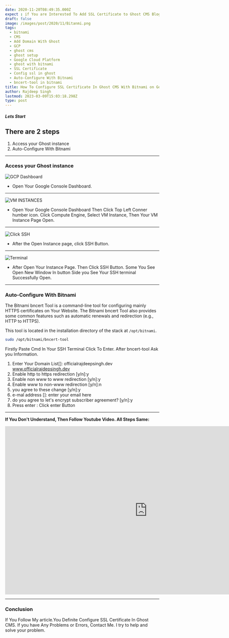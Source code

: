 ```yaml
---
date: 2020-11-20T08:49:35.000Z
expect : if You are Interested To Add SSL Certificate to Ghost CMS Blog. Then You Are rght place. You are Follow My Ghost Article Series. You Install the Ghost CMS blog Use Bitnami. Bitnami Provide a Tool  For You add SSL Certificate With Few click.
draft: false
image: /images/post/2020/11/Bitanmi.png
tags:
  - bitnami
  - CMS
  - Add Domain With Ghost
  - GCP
  - ghost cms
  - ghost setup
  - Google Cloud Platform
  - ghost with bitnami
  - SSL Certificate
  - Config ssl in ghost
  - Auto-Configure With Bitnami
  - bncert-tool in bitnami
title: How To Configure SSL Certificate In Ghost CMS With Bitnami on Google Cloud Platform?
author: Rajdeep Singh
lastmod: 2023-03-09T15:03:18.298Z
type: post
---
```


##### Lets Start

## There are 2 steps

1. Access your Ghost instance
2. Auto-Configure With Bitnami

---

### Access your Ghost instance

![GCP Dashboard](/images/post/2020/11/Google-Console-3.png "GCP Dashboard")

- Open Your Google Console Dashboard.

---

![VM INSTANCES](/images/post/2020/11/GCP-Dmain-3.png "VM INSTANCES")

- Open Your Google Console Dashboard Then Click Top Left Conner humber icon. Click Compute Engine, Select VM Instance, Then Your VM Instance Page Open.

---

![Click SSH](/images/post/2020/11/Ghost-SSH--2.png "Click SSH")

- After the Open Instance page, click SSH Button.

---

![Terminal](/images/post/2020/11/open-new-SSH-2.png "Terminal")

- After Open Your Instance Page. Then Click SSH Button. Some You See Open New
  Window In button Side you See Your SSH terminal Successfully Open.

---

### Auto-Configure With Bitnami

The Bitnami bncert Tool is a command-line tool for configuring mainly HTTPS
certificates on Your Website. The Bitnami bncert Tool also provides some common features such as automatic renewals and redirection (e.g., HTTP to HTTPS).

This tool is located in the installation directory of the stack at
`/opt/bitnami`.

```bash
sudo /opt/bitnami/bncert-tool
```

Firstly Paste Cmd In Your SSH Terminal Click To Enter. After bncert-tool Ask you Information.

1. Enter Your Domain List[]: officialrajdeepsingh.dev www.officialrajdepsingh.dev
2. Enable http to https redirection [y/n]:y
3. Enable non www to www redirection [y/n]:y
4. Enable www to non-www redirection [y/n]:n
5. you agree to these change [y/n]:y
6. e-mal address []: enter your email here
7. do you agree to let's encrypt subscriber agreement? [y/n]:y
8. Press enter : Click enter Button

---

**If You Don't Understand, Then Follow Youtube Video. All Steps Same:**

<iframe width="928" height="550" src="https://www.youtube.com/embed/H2XSc4Uqarc?feature=oembed" frameborder="0" allow="accelerometer; autoplay; clipboard-write; encrypted-media; gyroscope; picture-in-picture" allowfullscreen></iframe>

---

### Conclusion

If You Follow My article.You Definite Configure SSL Certificate In Ghost CMS. If
you have Any Problems or Errors, Contact Me. I try to help and solve your
problem.
